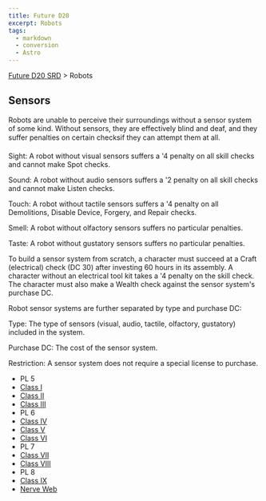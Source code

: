```yaml
---
title: Future D20
excerpt: Robots
tags:
  - markdown
  - conversion
  - Astro
---
```






[Future D20 SRD]( / ) > Robots




## Sensors


Robots are unable to perceive their surroundings without a sensor system of some kind. Without sensors, they are effectively blind and deaf, and they suffer penalties on certain checksif they can attempt them at all.


Sight: A robot without visual sensors suffers a '4 penalty on all skill checks and cannot make Spot checks.


Sound: A robot without audio sensors suffers a '2 penalty on all skill checks and cannot make Listen checks.


Touch: A robot without tactile sensors suffers a '4 penalty on all Demolitions, Disable Device, Forgery, and Repair checks.


Smell: A robot without olfactory sensors suffers no particular penalties.


Taste: A robot without gustatory sensors suffers no particular penalties.


To build a sensor system from scratch, a character must succeed at a Craft (electrical) check (DC 30) after investing 60 hours in its assembly. A character without an electrical tool kit takes a '4 penalty on the skill check. The character must also make a Wealth check against the sensor system's purchase DC.


Robot sensor systems are further separated by type and purchase DC:


Type: The type of sensors (visual, audio, tactile, olfactory, gustatory) included in the system.


Purchase DC: The cost of the sensor system.


Restriction: A sensor system does not require a special license to purchase.


- PL 5
- [Class I](future-d20-srd-robots-sensors-class-i)
- [Class II](future-d20-srd-robots-sensors-class-ii)
- [Class III](future-d20-srd-robots-sensors-class-iii)
- PL 6
- [Class IV](future-d20-srd-robots-sensors-class-iv)
- [Class V](future-d20-srd-robots-sensors-class-v)
- [Class VI](future-d20-srd-robots-sensors-class-vi)
- PL 7
- [Class VII](future-d20-srd-robots-sensors-class-vii)
- [Class VIII](future-d20-srd-robots-sensors-class-viii)
- PL 8
- [Class IX](future-d20-srd-robots-sensors-class-ix)
- [Nerve Web](future-d20-srd-robots-sensors-nerve-web)



